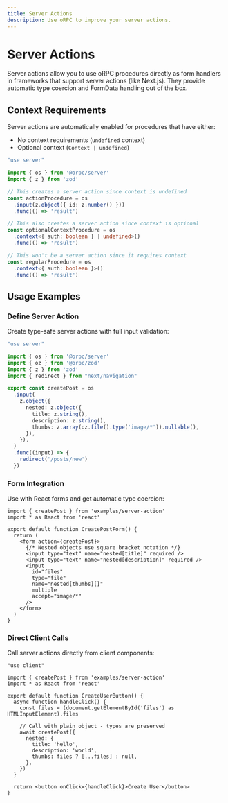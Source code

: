 ```yaml
---
title: Server Actions
description: Use oRPC to improve your server actions.
---
```


# Server Actions

Server actions allow you to use oRPC procedures directly as form handlers in frameworks that support server actions (like Next.js). They provide automatic type coercion and FormData handling out of the box.

## Context Requirements

Server actions are automatically enabled for procedures that have either:
- No context requirements (`undefined` context)
- Optional context (`Context | undefined`)

```ts twoslash
"use server"

import { os } from '@orpc/server'
import { z } from 'zod'

// This creates a server action since context is undefined
const actionProcedure = os
  .input(z.object({ id: z.number() }))
  .func(() => 'result')

// This also creates a server action since context is optional
const optionalContextProcedure = os
  .context<{ auth: boolean } | undefined>()
  .func(() => 'result')

// This won't be a server action since it requires context
const regularProcedure = os
  .context<{ auth: boolean }>()
  .func(() => 'result')
```

## Usage Examples

### Define Server Action

Create type-safe server actions with full input validation:

```ts twoslash
"use server"

import { os } from '@orpc/server'
import { oz } from '@orpc/zod'
import { z } from 'zod'
import { redirect } from "next/navigation"

export const createPost = os
  .input(
    z.object({
      nested: z.object({
        title: z.string(),
        description: z.string(),
        thumbs: z.array(oz.file().type('image/*')).nullable(),
      }),
    }),
  )
  .func((input) => {
    redirect('/posts/new')
  })
```

### Form Integration

Use with React forms and get automatic type coercion:

```tsx twoslash
import { createPost } from 'examples/server-action'
import * as React from 'react'

export default function CreatePostForm() {
  return (
    <form action={createPost}>
      {/* Nested objects use square bracket notation */}
      <input type="text" name="nested[title]" required />
      <input type="text" name="nested[description]" required />
      <input
        id="files"
        type="file"
        name="nested[thumbs][]"
        multiple
        accept="image/*"
      />
    </form>
  )
}
```

### Direct Client Calls

Call server actions directly from client components:

```tsx twoslash
"use client"

import { createPost } from 'examples/server-action'
import * as React from 'react'

export default function CreateUserButton() {
  async function handleClick() {
    const files = (document.getElementById('files') as HTMLInputElement).files

    // Call with plain object - types are preserved
    await createPost({
      nested: {
        title: 'hello',
        description: 'world',
        thumbs: files ? [...files] : null,
      },
    })
  }

  return <button onClick={handleClick}>Create User</button>
}
```